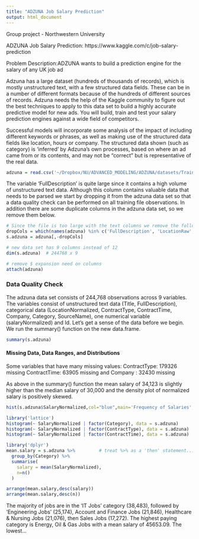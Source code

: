 ```yaml
---
title: "ADZUNA Job Salary Prediction"
output: html_document
---
```


Group project - Northwestern University

ADZUNA Job Salary Prediction: https://www.kaggle.com/c/job-salary-prediction

Problem Description:ADZUNA wants to build a prediction engine for the salary of any UK job ad

Adzuna has a large dataset (hundreds of thousands of records), which is mostly unstructured text,
with a few structured data fields. These can be in a number of different formats because of the
hundreds of different sources of records. Adzuna needs the help of the Kaggle community to figure
out the best techniques to apply to this data set to build a highly accurate predictive model for new
ads. You will build, train and test your salary prediction engines against a wide field of
competitors.

Successful models will incorporate some analysis of the impact of including different keywords or
phrases, as well as making use of the structured data fields like location, hours or company. The structured data shown (such as category) is 'inferred' by Adzuna's own processes, based on where an ad came from or its contents, and may not be "correct" but is representative of the real data.



```r
adzuna = read.csv('~/Dropbox/NU/ADVANCED_MODELING/ADZUNA/datasets/Train_rev1.csv')
```

The variable 'FullDescription' is quite large since it contains a high volume of unstructured text data. Although this column contains valuable data that needs to be parsed we start by dropping it from the adzuna data set so that a data quality check can be performed on all training file observations. In addition there are some duplicate columns in the adzuna data set, so we remove them below.

```r
# Since the file is too large with the text columns we remove the following columns
dropCols = which(names(adzuna) %in% c('FullDescription', 'LocationRaw', 'SalaryRaw'))
s.adzuna = adzuna[,-dropCols]

# new data set has 9 columns instead of 12
dim(s.adzuna)  # 244768 x 9

# remove $ expansion need on columns
attach(adzuna)
```


### Data Quality Check
The adzuna data set consists of 244,768 observations across 9 variables. The variables consist of unstructured text data (Title, FullDescription), categorical data (LocationNormalized, ContractType, ContractTime, Company, Category, SourceName), one numerical variable (salaryNormalized) and Id. Let's get a sense of the data before we begin. We run the summary() function on the new data.frame. 

```r
summary(s.adzuna)
```


#### Missing Data, Data Ranges, and Distributions
Some variables that have many missing values:
ContractType: 179326 missing
ContractTime:  63905 missing and 
Company     :  32430 missing


As above in the summary() function the mean salary of 34,123 is slightly higher than the median salary of 30,000 and the density plot of normalized salary is positively skewed. 
```r
hist(s.adzuna$SalaryNormalized,col="blue",main='Frequency of Salaries', xlab='Salary') 
```


```r
library('lattice')
histogram(~ SalaryNormalized | factor(Category), data = s.adzuna)
histogram(~ SalaryNormalized | factor(ContractType), data = s.adzuna)
histogram(~ SalaryNormalized | factor(ContractTime), data = s.adzuna)
```



```r
library('dplyr')
mean.salary = s.adzuna %>%         # treat %>% as a 'then' statement... 
  group_by(Category) %>%
  summarise(
    salary = mean(SalaryNormalized),
    n=n()
  ) 
```

```r
arrange(mean.salary,desc(salary))
arrange(mean.salary,desc(n))
```

The majority of jobs are in the 'IT Jobs' category (38,483), followed by 'Engineering Jobs' (25,174), Account and Finance Jobs (21,846), Healthcare & Nursing Jobs (21,076), then Sales Jobs (17,272). The highest paying category is Energy, Oil & Gas Jobs with a mean salary of 45653.09. The lowest...
